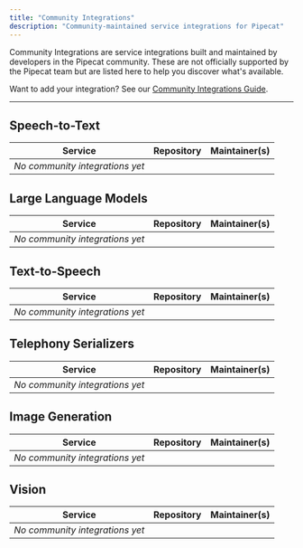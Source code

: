 ```yaml
---
title: "Community Integrations"
description: "Community-maintained service integrations for Pipecat"
---
```


Community Integrations are service integrations built and maintained by developers in the Pipecat community. These are not officially supported by the Pipecat team but are listed here to help you discover what's available.

Want to add your integration? See our [Community Integrations Guide](https://github.com/pipecat-ai/pipecat/blob/main/COMMUNITY_INTEGRATIONS.md).

---

## Speech-to-Text

| Service                         | Repository | Maintainer(s) |
| ------------------------------- | ---------- | ------------- |
| _No community integrations yet_ |            |               |

## Large Language Models

| Service                         | Repository | Maintainer(s) |
| ------------------------------- | ---------- | ------------- |
| _No community integrations yet_ |            |               |

## Text-to-Speech

| Service                         | Repository | Maintainer(s) |
| ------------------------------- | ---------- | ------------- |
| _No community integrations yet_ |            |               |

## Telephony Serializers

| Service                         | Repository | Maintainer(s) |
| ------------------------------- | ---------- | ------------- |
| _No community integrations yet_ |            |               |

## Image Generation

| Service                         | Repository | Maintainer(s) |
| ------------------------------- | ---------- | ------------- |
| _No community integrations yet_ |            |               |

## Vision

| Service                         | Repository | Maintainer(s) |
| ------------------------------- | ---------- | ------------- |
| _No community integrations yet_ |            |               |
